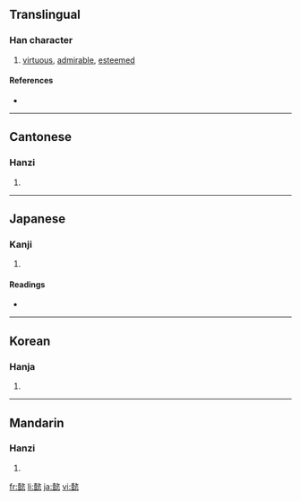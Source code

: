 ==Translingual==

===Han character===
{{Han char|rn=61|rad=心|as=18|sn=22|four=4713<sub>8</sub>|canj=土廿戈人心 (GTIOP), 土廿一人心 (GTMOP)}}

# [[virtuous]], [[admirable]], [[esteemed]]

====References====
* {{Han ref|kx=0409.050|dkj=11501|dj=0749.070|hdz=42371.030|uh=61FF|ud=25087|bh=C574|bd=50548}}

----

==Cantonese==

===Hanzi===
{{yue-hanzi|jyut=|y=yi3}}

# {{defn|Cantonese}}

----

==Japanese==

===Kanji===
{{ja-kanji|grade=|rs=心18}}

# {{defn|Japanese}}

====Readings====
* {{ja-readings|on=[[い]] (i)|kun=[[よい]] (yoi)}}

----

==Korean==

===Hanja===
{{ko-hanja|hangeul=의|eumhun=|rv=ui|mr=ŭi|y=uy}}

# {{defn|Korean}}

----

==Mandarin==

===Hanzi===
{{cmn-hanzi|pin=[[chǎng]] ([[chang3]]), [[yì]] ([[yi4]])|wg=ch'ang<sup>3</sup>, i<sup>4</sup>}}

# {{defn|Mandarin}}

[[fr:懿]]
[[li:懿]]
[[ja:懿]]
[[vi:懿]]